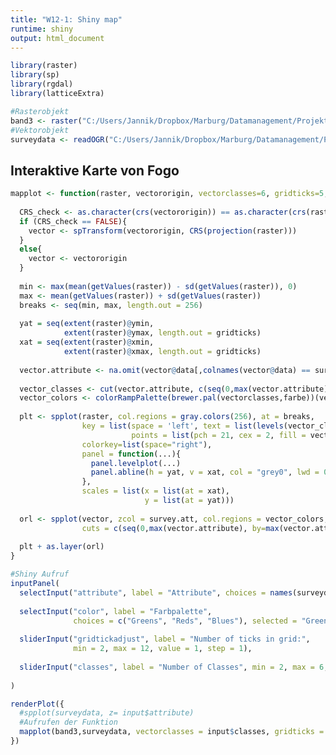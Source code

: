 ```yaml
---
title: "W12-1: Shiny map"
runtime: shiny
output: html_document
---
```



```r
library(raster)
library(sp)
library(rgdal)
library(latticeExtra)
```

```r
#Rasterobjekt
band3 <- raster("C:/Users/Jannik/Dropbox/Marburg/Datamanagement/Projektordner/Datasets/GIS/fogo_landsat_2014-11-24/LC82100502014328LGN00_B3.tif")
#Vektorobjekt
surveydata <- readOGR("C:/Users/Jannik/Dropbox/Marburg/Datamanagement/Projektordner/Datasets/GIS/fogo_field_survey_2014/data_2014_subset1.shp", layer = "data_2014_subset1")
```


## Interaktive Karte von Fogo
```r
mapplot <- function(raster, vectororigin, vectorclasses=6, gridticks=5, farbe="greens", survey.att){
  
  CRS_check <- as.character(crs(vectororigin)) == as.character(crs(raster))
  if (CRS_check == FALSE){
    vector <- spTransform(vectororigin, CRS(projection(raster)))
  }
  else{
    vector <- vectororigin
  }
  
  min <- max(mean(getValues(raster)) - sd(getValues(raster)), 0)
  max <- mean(getValues(raster)) + sd(getValues(raster))
  breaks <- seq(min, max, length.out = 256)
  
  yat = seq(extent(raster)@ymin, 
            extent(raster)@ymax, length.out = gridticks)
  xat = seq(extent(raster)@xmin, 
            extent(raster)@xmax, length.out = gridticks)
  
  vector.attribute <- na.omit(vector@data[,colnames(vector@data) == survey.att])
  
  vector_classes <- cut(vector.attribute, c(seq(0,max(vector.attribute), by=max(vector.attribute)/vectorclasses)))
  vector_colors <- colorRampPalette(brewer.pal(vectorclasses,farbe))(vectorclasses)
  
  plt <- spplot(raster, col.regions = gray.colors(256), at = breaks,
                key = list(space = 'left', text = list(levels(vector_classes)), 
                           points = list(pch = 21, cex = 2, fill = vector_colors)),
                colorkey=list(space="right"),
                panel = function(...){
                  panel.levelplot(...)
                  panel.abline(h = yat, v = xat, col = "grey0", lwd = 0.8, lty = 3) 
                },
                scales = list(x = list(at = xat),
                              y = list(at = yat)))
  
  orl <- spplot(vector, zcol = survey.att, col.regions = vector_colors, 
                cuts = c(seq(0,max(vector.attribute), by=max(vector.attribute)/vectorclasses)))
  
  plt + as.layer(orl)
}

```


```r
#Shiny Aufruf
inputPanel(
  selectInput("attribute", label = "Attribute", choices = names(surveydata), selected = "ID"),
  
  selectInput("color", label = "Farbpalette", 
              choices = c("Greens", "Reds", "Blues"), selected = "Greens"),
  
  sliderInput("gridtickadjust", label = "Number of ticks in grid:",
              min = 2, max = 12, value = 1, step = 1),
  
  sliderInput("classes", label = "Number of Classes", min = 2, max = 6, value = 1, step = 1)
  
)

renderPlot({
  #spplot(surveydata, z= input$attribute)
  #Aufrufen der Funktion
  mapplot(band3,surveydata, vectorclasses = input$classes, gridticks = input$gridtickadjust, farbe=input$color, survey.att = input$attribute)
})
```
